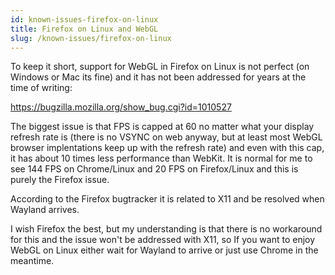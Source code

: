```yaml
---
id: known-issues-firefox-on-linux
title: Firefox on Linux and WebGL
slug: /known-issues/firefox-on-linux
---
```


To keep it short, support for WebGL in Firefox on Linux is not perfect (on
Windows or Mac its fine) and it has not been addressed for years at the time of
writing:

https://bugzilla.mozilla.org/show_bug.cgi?id=1010527

The biggest issue is that FPS is capped at 60 no matter what your display
refresh rate is (there is no VSYNC on web anyway, but at least most WebGL
browser implentations keep up with the refresh rate) and even with this cap, it
has about 10 times less performance than WebKit. It is normal for me to see 144
FPS on Chrome/Linux and 20 FPS on Firefox/Linux and this is purely the Firefox
issue.

According to the Firefox bugtracker it is related to X11 and be resolved when
Wayland arrives.

I wish Firefox the best, but my understanding is that there is no workaround
for this and the issue won't be addressed with X11, so If you want to enjoy
WebGL on Linux either wait for Wayland to arrive or just use Chrome in the
meantime.
